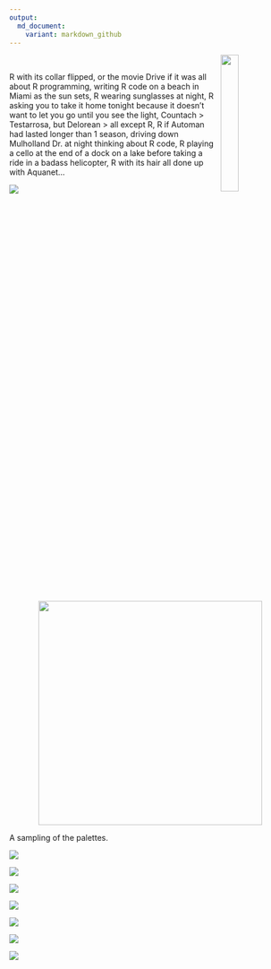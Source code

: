 ```yaml
---
output:
  md_document:
    variant: markdown_github
---
```


<!-- # <span style="color:#FF6EB4; font-family: 'Brush Script MT'">198R</span>  -->

<img src="img/hex_2.png" align="right" width = 25%/>

<br>

R with its collar flipped, or the movie Drive if it was all about R programming,
writing R code on a beach in Miami as the sun sets, R wearing sunglasses at
night, R asking you to take it home tonight because it doesn't want to let you
go until you see the light, Countach > Testarrosa, but Delorean > all except R,
R if Automan had lasted longer than 1 season, driving down Mulholland Dr. at
night thinking about R code, R playing a cello at the end of a dock on a lake
before taking a ride in a badass helicopter, R with its hair all done up with
Aquanet...


<img src="img/198R_1.png" style="display:block; margin: 0 auto;">
<img src="img/Destination_R.png" style="display:block; margin: 0 auto;" height=400px>


A sampling of the palettes.

<img src="img/sonny.png" style="display:block; margin: 0 auto;">

<img src="img/malibu.png" style="display:block; margin: 0 auto;">

<img src="img/miami1.png" style="display:block; margin: 0 auto;">

<img src="img/sunset2.png" style="display:block; margin: 0 auto;">

<img src="img/seventies_aint_done_yet.png" style="display:block; margin: 0 auto;">

<img src="img/cobra.png" style="display:block; margin: 0 auto;">

<img src="img/electronic_night.png" style="display:block; margin: 0 auto;">



